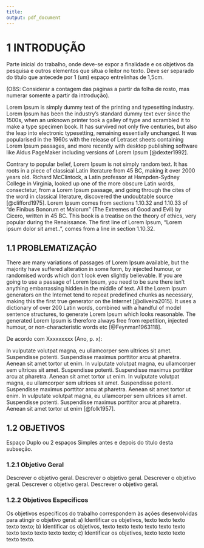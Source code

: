 ```yaml
---
title:
output: pdf_document
---
```


\titleformat{\section}{\normalsize\bfseries}{\thesection}{1em}{}
\titleformat{\subsection}{\normalsize}{\thesubsection}{1em}{}
\titleformat{\subsubsection}{\normalsize\bfseries}{\thesubsubsection}{1em}{}

# 1 INTRODUÇÃO

Parte inicial do trabalho, onde deve-se expor a finalidade e os objetivos da pesquisa e outros elementos que situa o leitor no texto. Deve ser separado do título que antecede por 1 (um) espaço entrelinhas de 1,5cm.

(OBS: Considerar a contagem das páginas a partir da folha de rosto, mas numerar somente a partir da introdução).

Lorem Ipsum is simply dummy text of the printing and typesetting industry. Lorem Ipsum has been the industry's standard dummy text ever since the 1500s, when an unknown printer took a galley of type and scrambled it to make a type specimen book. It has survived not only five centuries, but also the leap into electronic typesetting, remaining essentially unchanged. It was popularised in the 1960s with the release of Letraset sheets containing Lorem Ipsum passages, and more recently with desktop publishing software like Aldus PageMaker including versions of Lorem Ipsum [@dexter1992].

Contrary to popular belief, Lorem Ipsum is not simply random text. It has roots in a piece of classical Latin literature from 45 BC, making it over 2000 years old. Richard McClintock, a Latin professor at Hampden-Sydney College in Virginia, looked up one of the more obscure Latin words, consectetur, from a Lorem Ipsum passage, and going through the cites of the word in classical literature, discovered the undoubtable source [@clifford1975]. Lorem Ipsum comes from sections 1.10.32 and 1.10.33 of "de Finibus Bonorum et Malorum" (The Extremes of Good and Evil) by Cicero, written in 45 BC. This book is a treatise on the theory of ethics, very popular during the Renaissance. The first line of Lorem Ipsum, "Lorem ipsum dolor sit amet..", comes from a line in section 1.10.32.

## 1.1 PROBLEMATIZAÇÃO

There are many variations of passages of Lorem Ipsum available, but the majority have suffered alteration in some form, by injected humour, or randomised words which don't look even slightly believable. If you are going to use a passage of Lorem Ipsum, you need to be sure there isn't anything embarrassing hidden in the middle of text. All the Lorem Ipsum generators on the Internet tend to repeat predefined chunks as necessary, making this the first true generator on the Internet [@oliveira2015]. It uses a dictionary of over 200 Latin words, combined with a handful of model sentence structures, to generate Lorem Ipsum which looks reasonable. The generated Lorem Ipsum is therefore always free from repetition, injected humour, or non-characteristic words etc [@Feynman1963118].

De acordo com Xxxxxxxxx (Ano, p. x):

```{=tex}
\newenvironment{citlon}
{\vspace{0.5cm}\hfill\begin{minipage}[c]{12cm}\setstretch{1.0}\small}
{\end{minipage}\vspace{0.5cm}}
```
```{=tex}
\vspace{0.5cm}\hfill\begin{minipage}[c]{12cm}\setstretch{1.0}\small
Lorem ipsum dolor sit amet, consectetur adipiscing elit, sed do eiusmod tempor incididunt ut labore et dolore magna aliqua. Ut enim ad minim veniam, quis nostrud exercitation ullamco laboris nisi ut aliquip ex ea commodo consequat. Duis aute irure dolor in reprehenderit in voluptate velit esse cillum dolore eu fugiat nulla pariatur. (Xxxxx)
\end{minipage}\vspace{0.5cm}
```
In vulputate volutpat magna, eu ullamcorper sem ultrices sit amet. Suspendisse potenti. Suspendisse maximus porttitor arcu at pharetra. Aenean sit amet tortor ut enim. In vulputate volutpat magna, eu ullamcorper sem ultrices sit amet. Suspendisse potenti. Suspendisse maximus porttitor arcu at pharetra. Aenean sit amet tortor ut enim. In vulputate volutpat magna, eu ullamcorper sem ultrices sit amet. Suspendisse potenti. Suspendisse maximus porttitor arcu at pharetra. Aenean sit amet tortor ut enim. In vulputate volutpat magna, eu ullamcorper sem ultrices sit amet. Suspendisse potenti. Suspendisse maximus porttitor arcu at pharetra. Aenean sit amet tortor ut enim [@folk1957].

## 1.2 OBJETIVOS

Espaço Duplo ou 2 espaços Simples antes e depois do título desta subseção.

### **1.2.1 Objetivo Geral**

Descrever o objetivo geral. Descrever o objetivo geral. Descrever o objetivo geral. Descrever o objetivo geral. Descrever o objetivo geral.

### **1.2.2 Objetivos Específicos**

Os objetivos específicos do trabalho correspondem às ações desenvolvidas para atingir o objetivo geral: a) Identificar os objetivos, texto texto texto texto texto; b) Identificar os objetivos, texto texto texto texto texto texto texto texto texto texto texto; c) Identificar os objetivos, texto texto texto texto texto.
